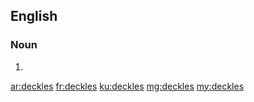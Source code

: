 ==English==

===Noun===
{{head|en|noun plural form}}

# {{plural of|deckle|lang=en}}

[[ar:deckles]]
[[fr:deckles]]
[[ku:deckles]]
[[mg:deckles]]
[[my:deckles]]